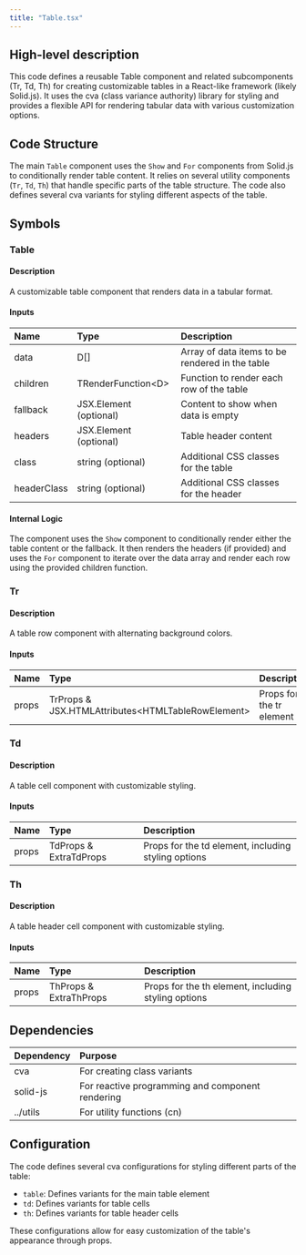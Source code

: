 ```yaml
---
title: "Table.tsx"
---
```


## High-level description
This code defines a reusable Table component and related subcomponents (Tr, Td, Th) for creating customizable tables in a React-like framework (likely Solid.js). It uses the cva (class variance authority) library for styling and provides a flexible API for rendering tabular data with various customization options.

## Code Structure
The main `Table` component uses the `Show` and `For` components from Solid.js to conditionally render table content. It relies on several utility components (`Tr`, `Td`, `Th`) that handle specific parts of the table structure. The code also defines several cva variants for styling different aspects of the table.

## Symbols

### Table
#### Description
A customizable table component that renders data in a tabular format.

#### Inputs
| Name | Type | Description |
|:-----|:-----|:------------|
| data | D[] | Array of data items to be rendered in the table |
| children | TRenderFunction&lt;D&gt; | Function to render each row of the table |
| fallback | JSX.Element (optional) | Content to show when data is empty |
| headers | JSX.Element (optional) | Table header content |
| class | string (optional) | Additional CSS classes for the table |
| headerClass | string (optional) | Additional CSS classes for the header |

#### Internal Logic
The component uses the `Show` component to conditionally render either the table content or the fallback. It then renders the headers (if provided) and uses the `For` component to iterate over the data array and render each row using the provided children function.

### Tr
#### Description
A table row component with alternating background colors.

#### Inputs
| Name | Type | Description |
|:-----|:-----|:------------|
| props | TrProps & JSX.HTMLAttributes&lt;HTMLTableRowElement&gt; | Props for the tr element |

### Td
#### Description
A table cell component with customizable styling.

#### Inputs
| Name | Type | Description |
|:-----|:-----|:------------|
| props | TdProps & ExtraTdProps | Props for the td element, including styling options |

### Th
#### Description
A table header cell component with customizable styling.

#### Inputs
| Name | Type | Description |
|:-----|:-----|:------------|
| props | ThProps & ExtraThProps | Props for the th element, including styling options |

## Dependencies
| Dependency | Purpose |
|:-----------|:--------|
| cva | For creating class variants |
| solid-js | For reactive programming and component rendering |
| ../utils | For utility functions (cn) |

## Configuration
The code defines several cva configurations for styling different parts of the table:
- `table`: Defines variants for the main table element
- `td`: Defines variants for table cells
- `th`: Defines variants for table header cells

These configurations allow for easy customization of the table's appearance through props.